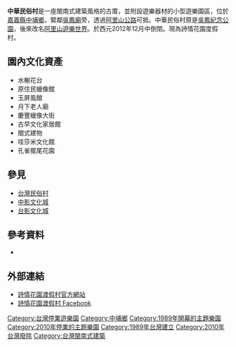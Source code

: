 {{Infobox amusement park
|name = 中華民俗村
|image = 中華民俗文化村.jpg
|caption = 
|location = {{TWN}}[[嘉義縣|嘉義縣]][[中埔鄉|中埔鄉]]社口村社口1號（[[吳鳳廟|吳鳳廟]]旁）
|homepage = [http://www.cfcv.com.tw 詩情花園渡假村]
|owner = 
|opening_date = 1989年
|closing_date = 2012年12月中
|previous_names = [[阿里山遊樂世界|阿里山遊樂世界]]
|season = 
|area = 12公頃
}}
'''中華民俗村'''是一座閩南式建築風格的古厝，並附設遊樂器材的小型遊樂園區，位於[[嘉義縣|嘉義縣]][[中埔鄉|中埔鄉]]，緊鄰[[吳鳳廟|吳鳳廟]]旁，透過[[阿里山公路|阿里山公路]]可抵。中華民俗村原是[[吳鳳紀念公園|吳鳳紀念公園]]，後來改名[[阿里山遊樂世界|阿里山遊樂世界]]。於西元2012年12月中倒閉。現為詩情花園度假村。

== 園內文化資產 ==
*水榭花台
*原住民蠟像館
*玉屏風館
*月下老人廟
*慶豐蠟像大街
*古早文化家居館
*閩式建物
*哇莎米文化館
*孔雀擺尾花園

== 參見 ==
*[[台灣民俗村|台灣民俗村]]
*[[中影文化城|中影文化城]]
*[[台影文化城|台影文化城]]

== 參考資料 ==
<div class="references-small">
*{{cite web|url=http://www.libertytimes.com.tw/2010/new/jul/1/today-center12.htm|title=活化中華民俗村 嘉縣府收回重規劃|publisher=自由時報|date=2010-07-01|accessdate=2012-02-26|language=zh-tw|deadurl=yes|archiveurl=https://web.archive.org/web/20110403134400/http://www.libertytimes.com.tw/2010/new/jul/1/today-center12.htm|archivedate=2011-04-03}}
</div>

== 外部連結 ==
*[http://www.cfcv.com.tw 詩情花園渡假村官方網站]{{Wayback|url=http://www.cfcv.com.tw/ |date=20200220220317 }}
*[https://www.facebook.com/rv.car.room 詩情花園渡假村 Facebook]{{Wayback|url=https://www.facebook.com/rv.car.room |date=20190220231940 }}

{{台灣主題遊樂園}}

[[Category:台灣停業遊樂園|Category:台灣停業遊樂園]]
[[Category:中埔鄉|Category:中埔鄉]]
[[Category:1989年開幕的主題樂園|Category:1989年開幕的主題樂園]]
[[Category:2010年停業的主題樂園|Category:2010年停業的主題樂園]]
[[Category:1989年台灣建立|Category:1989年台灣建立]]
[[Category:2010年台灣廢除|Category:2010年台灣廢除]]
[[Category:台灣閩南式建築|Category:台灣閩南式建築]]